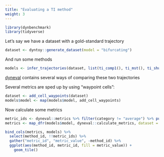 ```yaml
---
title: "Evaluating a TI method"
weight: 3
---
```


```r
library(dynbenchmark)
library(tidyverse)
```

Let's say we have a dataset with a gold-standard trajectory

```r
dataset <- dyntoy::generate_dataset(model = "bifurcating")
```

And run some methods

```r
models <- infer_trajectories(dataset, list(ti_comp1(), ti_mst(), ti_shuffle()))
```

[dyneval](/reference/dyneval) contains several ways of comparing these two trajectories

Several metrics are sped up by using "waypoint cells":

```r
dataset <- add_cell_waypoints(dataset)
models$model <- map(models$model, add_cell_waypoints)
```

Now calculate some metrics

```r
metric_ids <- dyneval::metrics %>% filter(category != "average") %>% pull(metric_id)
metrics <- map_dfr(models$model, dyneval::calculate_metrics, dataset = dataset, metrics = metric_ids)
```

```r
bind_cols(metrics, models) %>% 
  select(method_id, !!metric_ids) %>% 
  gather("metric_id", "metric_value", -method_id) %>% 
  ggplot(aes(method_id, metric_id, fill = metric_value)) +
    geom_tile()
```

